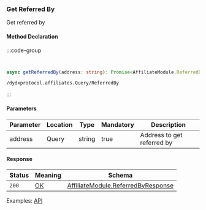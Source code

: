 ### Get Referred By

Get referred by

#### Method Declaration

:::code-group

```python [Python]
```

```rust [Rust]
```

```typescript [TypeScript]
async getReferredBy(address: string): Promise<AffiliateModule.ReferredByResponse>
```

```uri
/dydxprotocol.affiliates.Query/ReferredBy
```

:::

#### Parameters

| Parameter | Location  | Type      | Mandatory | Description                   |
| --------- | --------- | --------- | --------- | ----------------------------- |
| address   | Query     | string    | true      | Address to get referred by    |

#### Response

| Status    | Meaning   | Schema                                |
| --------- | --------- | ------------------------------------- |
| `200`     | [OK]      | [AffiliateModule.ReferredByResponse]  |

Examples: [API]

[API]: https://test-dydx-rest.kingnodes.com/dydxprotocol/affiliates/referred_by/dydx14zzueazeh0hj67cghhf9jypslcf9sh2n5k6art

[OK]: /types/ok
[AffiliateModule.ReferredByResponse]: /types/cosmos
